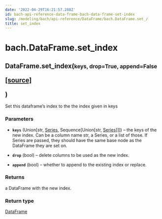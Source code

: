 ```yaml
---
date: '2022-04-29T16:21:57.288Z'
id: bach-api-reference-data-frame-bach-data-frame-set-index
slug: /modeling/bach/api-reference/DataFrame/bach.DataFrame.set_/
title: set_index
---
```


# bach.DataFrame.set_index

<div class="method">
<h2 class="signature-class"><span class="additional-name">DataFrame.</span><span class="name">set_index(</span><small class="parameter-list"><span class="parameter" id="keys">keys</span>, <span class="parameter" id="drop">drop=True</span>, <span class="parameter" id="append">append=False</span></small>
<span class="view-code-link">

[[source]](https://github.com/objectiv/objectiv-analytics/blob/main/bach/bach/dataframe.py)

</span>
)</h2>


<div class="content">

Set this dataframe’s index to the the index given in keys


### Parameters

* **`keys`** (Union[str, [Series](/docs/modeling/bach/api-reference/Series/bach.Series/#bach.Series), Sequence[Union[str, [Series](/docs/modeling/bach/api-reference/Series/bach.Series/#bach.Series)]]]) – the keys of the new index. Can be a column name str, a Series, or a list of those. If
Series are passed, they should have the same base node as the DataFrame they are set on.

* **`drop`** (bool) – delete columns to be used as the new index.

* **`append`** (bool) – whether to append to the existing index or replace.



### Returns

a DataFrame with the new index.



### Return type

[DataFrame](/docs/modeling/bach/api-reference/DataFrame/bach.DataFrame/#bach.DataFrame)



</div>

</div>
